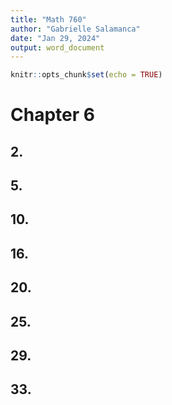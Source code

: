 ```yaml
---
title: "Math 760"
author: "Gabrielle Salamanca"
date: "Jan 29, 2024"
output: word_document
---
```


```r
knitr::opts_chunk$set(echo = TRUE)
```

# Chapter 6

## 2.
## 5.
## 10.
## 16.
## 20.
## 25.
## 29.
## 33.